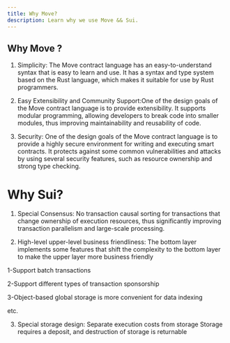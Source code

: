 ```yaml
---
title: Why Move?
description: Learn why we use Move && Sui.
---
```

## Why Move ?

1. Simplicity: The Move contract language has an easy-to-understand syntax that is easy to learn and use. It has a syntax and type system based on the Rust language, which makes it suitable for use by Rust programmers.

2. Easy Extensibility and Community Support:One of the design goals of the Move contract language is to provide extensibility. It supports modular programming, allowing developers to break code into smaller modules, thus improving maintainability and reusability of code.

3. Security: One of the design goals of the Move contract language is to provide a highly secure environment for writing and executing smart contracts. It protects against some common vulnerabilities and attacks by using several security features, such as resource ownership and strong type checking.


# Why Sui?

1. Special Consensus: No transaction causal sorting for transactions that change ownership of execution resources, thus significantly improving transaction parallelism and large-scale processing.

2. High-level upper-level business friendliness:  The bottom layer implements some features that shift the complexity to the bottom layer to make the upper layer more business friendly

1-Support batch transactions

2-Support different types of transaction sponsorship

3-Object-based global storage is more convenient for data indexing

etc.

3. Special storage design: Separate execution costs from storage
Storage requires a deposit, and destruction of storage is returnable
